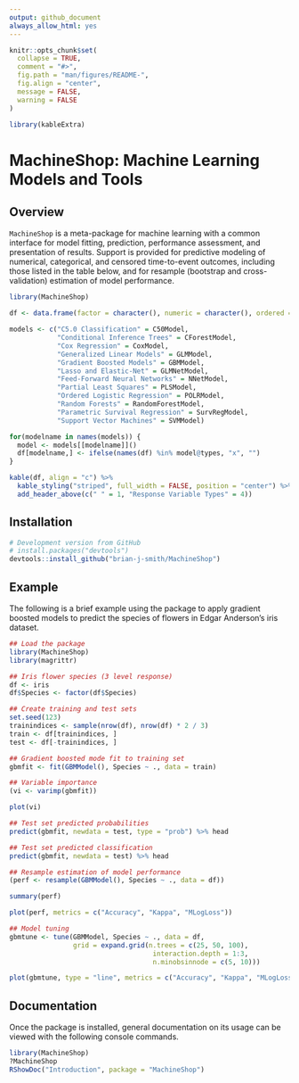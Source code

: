```yaml
---
output: github_document
always_allow_html: yes
---
```


<!-- README.md is generated from README.Rmd. Please edit that file -->

```r
knitr::opts_chunk$set(
  collapse = TRUE,
  comment = "#>",
  fig.path = "man/figures/README-",
  fig.align = "center",
  message = FALSE,
  warning = FALSE
)

library(kableExtra)
```

# MachineShop: Machine Learning Models and Tools

## Overview

`MachineShop` is a meta-package for machine learning with a common interface for model fitting, prediction, performance assessment, and presentation of results.  Support is provided for predictive modeling of numerical, categorical, and censored time-to-event outcomes, including those listed in the table below, and for resample (bootstrap and cross-validation) estimation of model performance.

<div>
```r
library(MachineShop)

df <- data.frame(factor = character(), numeric = character(), ordered = character(), Surv = character(), stringsAsFactors = FALSE)

models <- c("C5.0 Classification" = C50Model,
            "Conditional Inference Trees" = CForestModel,
            "Cox Regression" = CoxModel,
            "Generalized Linear Models" = GLMModel,
            "Gradient Boosted Models" = GBMModel,
            "Lasso and Elastic-Net" = GLMNetModel,
            "Feed-Forward Neural Networks" = NNetModel,
            "Partial Least Squares" = PLSModel,
            "Ordered Logistic Regression" = POLRModel,
            "Random Forests" = RandomForestModel,
            "Parametric Survival Regression" = SurvRegModel,
            "Support Vector Machines" = SVMModel)

for(modelname in names(models)) {
  model <- models[[modelname]]()
  df[modelname,] <- ifelse(names(df) %in% model@types, "x", "")
}

kable(df, align = "c") %>%
  kable_styling("striped", full_width = FALSE, position = "center") %>%
  add_header_above(c(" " = 1, "Response Variable Types" = 4))
```
</div>

## Installation

```r
# Development version from GitHub
# install.packages("devtools")
devtools::install_github("brian-j-smith/MachineShop")
```


## Example

The following is a brief example using the package to apply gradient boosted models to predict the species of flowers in Edgar Anderson's iris dataset.

```r
## Load the package
library(MachineShop)
library(magrittr)

## Iris flower species (3 level response)
df <- iris
df$Species <- factor(df$Species)

## Create training and test sets
set.seed(123)
trainindices <- sample(nrow(df), nrow(df) * 2 / 3)
train <- df[trainindices, ]
test <- df[-trainindices, ]

## Gradient boosted mode fit to training set
gbmfit <- fit(GBMModel(), Species ~ ., data = train)

## Variable importance
(vi <- varimp(gbmfit))

plot(vi)
```

```r
## Test set predicted probabilities
predict(gbmfit, newdata = test, type = "prob") %>% head

## Test set predicted classification
predict(gbmfit, newdata = test) %>% head
```

```r
## Resample estimation of model performance
(perf <- resample(GBMModel(), Species ~ ., data = df))

summary(perf)

plot(perf, metrics = c("Accuracy", "Kappa", "MLogLoss"))
```

```r
## Model tuning
gbmtune <- tune(GBMModel, Species ~ ., data = df,
                grid = expand.grid(n.trees = c(25, 50, 100),
                                    interaction.depth = 1:3,
                                    n.minobsinnode = c(5, 10)))

plot(gbmtune, type = "line", metrics = c("Accuracy", "Kappa", "MLogLoss"))
```

## Documentation

Once the package is installed, general documentation on its usage can be viewed with the following console commands.

```r
library(MachineShop)
?MachineShop
RShowDoc("Introduction", package = "MachineShop")
```

